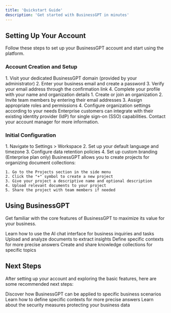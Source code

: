 ```yaml
---
title: 'Quickstart Guide'
description: 'Get started with BusinessGPT in minutes'
---
```


## Setting Up Your Account

Follow these steps to set up your BusinessGPT account and start using the platform.

### Account Creation and Setup

<AccordionGroup>
  <Accordion icon="user-plus" title="Create your account">
    1. Visit your dedicated BusinessGPT domain (provided by your administrator)
    2. Enter your business email and create a password
    3. Verify your email address through the confirmation link
    4. Complete your profile with your name and organization details
  </Accordion>
  <Accordion icon="building" title="Set up your organization">
    1. Create or join an organization
    2. Invite team members by entering their email addresses
    3. Assign appropriate roles and permissions
    4. Configure organization settings according to your needs
    <Note>
      Enterprise customers can integrate with their existing identity provider (IdP) for single sign-on (SSO) capabilities. Contact your account manager for more information.
    </Note>
  </Accordion>
</AccordionGroup>

### Initial Configuration

<AccordionGroup>
  <Accordion icon="gears" title="Configure your workspace">
    1. Navigate to Settings > Workspace
    2. Set up your default language and timezone
    3. Configure data retention policies
    4. Set up custom branding (Enterprise plan only)
  </Accordion>
  <Accordion icon="folder-open" title="Set up your projects">
    BusinessGPT allows you to create projects for organizing document collections:

    1. Go to the Projects section in the side menu
    2. Click the "+" symbol to create a new project
    3. Give your project a descriptive name and optional description
    4. Upload relevant documents to your project
    5. Share the project with team members if needed
  </Accordion>
</AccordionGroup>

## Using BusinessGPT

Get familiar with the core features of BusinessGPT to maximize its value for your business.

<CardGroup cols={2}>
  <Card 
    title="Chat with BusinessGPT" 
    icon="comments" 
    href="/features/chat"
  >
    Learn how to use the AI chat interface for business inquiries and tasks
  </Card>
  <Card 
    title="Process Documents" 
    icon="file-lines" 
    href="/features/document-processing"
  >
    Upload and analyze documents to extract insights
  </Card>
  <Card 
    title="Create Instructions" 
    icon="list-check" 
    href="/features/instructions"
  >
    Define specific contexts for more precise answers
  </Card>
  <Card 
    title="Manage Projects" 
    icon="folder-open" 
    href="/features/projects"
  >
    Create and share knowledge collections for specific topics
  </Card>
</CardGroup>

## Next Steps

After setting up your account and exploring the basic features, here are some recommended next steps:

<CardGroup>
  <Card 
    title="Explore Use Cases" 
    icon="lightbulb" 
    href="/use-cases/document-management"
  >
    Discover how BusinessGPT can be applied to specific business scenarios
  </Card>
  <Card 
    title="Create Instructions" 
    icon="list-check" 
    href="/features/instructions"
  >
    Learn how to define specific contexts for more precise answers
  </Card>
  <Card 
    title="Review Security Features" 
    icon="shield-halved" 
    href="/security/overview"
  >
    Learn about the security measures protecting your business data
  </Card>
</CardGroup>

